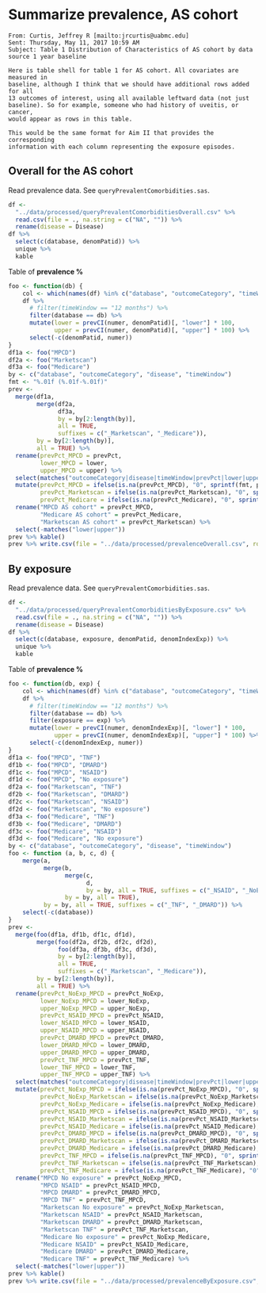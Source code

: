 # Summarize prevalence, AS cohort

```
From: Curtis, Jeffrey R [mailto:jrcurtis@uabmc.edu] 
Sent: Thursday, May 11, 2017 10:59 AM
Subject: Table 1 Distribution of Characteristics of AS cohort by data source 1 year baseline

Here is table shell for table 1 for AS cohort. All covariates are measured in
baseline, although I think that we should have additional rows added for all
13 outcomes of interest, using all available leftward data (not just
baseline). So for example, someone who had history of uveitis, or cancer,
would appear as rows in this table.

This would be the same format for Aim II that provides the corresponding
information with each column representing the exposure episodes.
```


## Overall for the AS cohort

Read prevalence data.
See `queryPrevalentComorbidities.sas`.

```r
df <-
  "../data/processed/queryPrevalentComorbiditiesOverall.csv" %>% 
  read.csv(file = ., na.string = c("NA", "")) %>% 
  rename(disease = Disease)
df %>% 
  select(c(database, denomPatid)) %>% 
  unique %>% 
  kable
```

Table of **prevalence %**

```r
foo <- function(db) {
    col <- which(names(df) %in% c("database", "outcomeCategory", "timeWindow", "disease", "prevPct", "denomPatid"))
    df %>% 
      # filter(timeWindow == "12 months") %>% 
      filter(database == db) %>% 
      mutate(lower = prevCI(numer, denomPatid)[, "lower"] * 100,
             upper = prevCI(numer, denomPatid)[, "upper"] * 100) %>% 
      select(-c(denomPatid, numer))
}
df1a <- foo("MPCD")
df2a <- foo("Marketscan")
df3a <- foo("Medicare")
by <- c("database", "outcomeCategory", "disease", "timeWindow")
fmt <- "%.01f (%.01f-%.01f)"
prev <- 
  merge(df1a, 
        merge(df2a,
              df3a,
              by = by[2:length(by)],
              all = TRUE,
              suffixes = c("_Marketscan", "_Medicare")),
        by = by[2:length(by)],
        all = TRUE) %>% 
  rename(prevPct_MPCD = prevPct,
         lower_MPCD = lower,
         upper_MPCD = upper) %>%
  select(matches("outcomeCategory|disease|timeWindow|prevPct|lower|upper")) %>% 
  mutate(prevPct_MPCD = ifelse(is.na(prevPct_MPCD), "0", sprintf(fmt, prevPct_MPCD, lower_MPCD, upper_MPCD)),
         prevPct_Marketscan = ifelse(is.na(prevPct_Marketscan), "0", sprintf(fmt, prevPct_Marketscan, lower_Marketscan, upper_Marketscan)),
         prevPct_Medicare = ifelse(is.na(prevPct_Medicare), "0", sprintf(fmt, prevPct_Medicare, lower_Medicare, upper_Medicare))) %>% 
  rename("MPCD AS cohort" = prevPct_MPCD,
         "Medicare AS cohort" = prevPct_Medicare,
         "Marketscan AS cohort" = prevPct_Marketscan) %>% 
  select(-matches("lower|upper"))
prev %>% kable()
prev %>% write.csv(file = "../data/processed/prevalenceOverall.csv", row.names = FALSE)
```


## By exposure

Read prevalence data.
See `queryPrevalentComorbidities.sas`.

```r
df <-
  "../data/processed/queryPrevalentComorbiditiesByExposure.csv" %>% 
  read.csv(file = ., na.string = c("NA", "")) %>% 
  rename(disease = Disease)
df %>% 
  select(c(database, exposure, denomPatid, denomIndexExp)) %>% 
  unique %>% 
  kable
```

Table of **prevalence %**

```r
foo <- function(db, exp) {
    col <- which(names(df) %in% c("database", "outcomeCategory", "timeWindow", "disease", "prevPct", "denomIndexExp"))
    df %>% 
      # filter(timeWindow == "12 months") %>% 
      filter(database == db) %>% 
      filter(exposure == exp) %>% 
      mutate(lower = prevCI(numer, denomIndexExp)[, "lower"] * 100,
             upper = prevCI(numer, denomIndexExp)[, "upper"] * 100) %>% 
      select(-c(denomIndexExp, numer))
}
df1a <- foo("MPCD", "TNF")
df1b <- foo("MPCD", "DMARD")
df1c <- foo("MPCD", "NSAID")
df1d <- foo("MPCD", "No exposure")
df2a <- foo("Marketscan", "TNF")
df2b <- foo("Marketscan", "DMARD")
df2c <- foo("Marketscan", "NSAID")
df2d <- foo("Marketscan", "No exposure")
df3a <- foo("Medicare", "TNF")
df3b <- foo("Medicare", "DMARD")
df3c <- foo("Medicare", "NSAID")
df3d <- foo("Medicare", "No exposure")
by <- c("database", "outcomeCategory", "disease", "timeWindow")
foo <- function (a, b, c, d) {
    merge(a, 
          merge(b, 
                merge(c, 
                      d, 
                      by = by, all = TRUE, suffixes = c("_NSAID", "_NoExp")),
                by = by, all = TRUE), 
          by = by, all = TRUE, suffixes = c("_TNF", "_DMARD")) %>% 
    select(-c(database))
}
prev <- 
  merge(foo(df1a, df1b, df1c, df1d), 
        merge(foo(df2a, df2b, df2c, df2d),
              foo(df3a, df3b, df3c, df3d),
              by = by[2:length(by)],
              all = TRUE,
              suffixes = c("_Marketscan", "_Medicare")),
        by = by[2:length(by)],
        all = TRUE) %>% 
  rename(prevPct_NoExp_MPCD = prevPct_NoExp,
         lower_NoExp_MPCD = lower_NoExp,
         upper_NoExp_MPCD = upper_NoExp,
         prevPct_NSAID_MPCD = prevPct_NSAID,
         lower_NSAID_MPCD = lower_NSAID,
         upper_NSAID_MPCD = upper_NSAID,
         prevPct_DMARD_MPCD = prevPct_DMARD,
         lower_DMARD_MPCD = lower_DMARD,
         upper_DMARD_MPCD = upper_DMARD,
         prevPct_TNF_MPCD = prevPct_TNF,
         lower_TNF_MPCD = lower_TNF,
         upper_TNF_MPCD = upper_TNF) %>%
  select(matches("outcomeCategory|disease|timeWindow|prevPct|lower|upper")) %>% 
  mutate(prevPct_NoExp_MPCD = ifelse(is.na(prevPct_NoExp_MPCD), "0", sprintf(fmt, prevPct_NoExp_MPCD, lower_NoExp_MPCD, upper_NoExp_MPCD)),
         prevPct_NoExp_Marketscan = ifelse(is.na(prevPct_NoExp_Marketscan), "0", sprintf(fmt, prevPct_NoExp_Marketscan, lower_NoExp_Marketscan, upper_NoExp_Marketscan)),
         prevPct_NoExp_Medicare = ifelse(is.na(prevPct_NoExp_Medicare), "0", sprintf(fmt, prevPct_NoExp_Medicare, lower_NoExp_Medicare, upper_NoExp_Medicare)),
         prevPct_NSAID_MPCD = ifelse(is.na(prevPct_NSAID_MPCD), "0", sprintf(fmt, prevPct_NSAID_MPCD, lower_NSAID_MPCD, upper_NSAID_MPCD)),
         prevPct_NSAID_Marketscan = ifelse(is.na(prevPct_NSAID_Marketscan), "0", sprintf(fmt, prevPct_NSAID_Marketscan, lower_NSAID_Marketscan, upper_NSAID_Marketscan)),
         prevPct_NSAID_Medicare = ifelse(is.na(prevPct_NSAID_Medicare), "0", sprintf(fmt, prevPct_NSAID_Medicare, lower_NSAID_Medicare, upper_NSAID_Medicare)),
         prevPct_DMARD_MPCD = ifelse(is.na(prevPct_DMARD_MPCD), "0", sprintf(fmt, prevPct_DMARD_MPCD, lower_DMARD_MPCD, upper_DMARD_MPCD)),
         prevPct_DMARD_Marketscan = ifelse(is.na(prevPct_DMARD_Marketscan), "0", sprintf(fmt, prevPct_DMARD_Marketscan, lower_DMARD_Marketscan, upper_DMARD_Marketscan)),
         prevPct_DMARD_Medicare = ifelse(is.na(prevPct_DMARD_Medicare), "0", sprintf(fmt, prevPct_DMARD_Medicare, lower_DMARD_Medicare, upper_DMARD_Medicare)),
         prevPct_TNF_MPCD = ifelse(is.na(prevPct_TNF_MPCD), "0", sprintf(fmt, prevPct_TNF_MPCD, lower_TNF_MPCD, upper_TNF_MPCD)),
         prevPct_TNF_Marketscan = ifelse(is.na(prevPct_TNF_Marketscan), "0", sprintf(fmt, prevPct_TNF_Marketscan, lower_TNF_Marketscan, upper_TNF_Marketscan)),
         prevPct_TNF_Medicare = ifelse(is.na(prevPct_TNF_Medicare), "0", sprintf(fmt, prevPct_TNF_Medicare, lower_TNF_Medicare, upper_TNF_Medicare))) %>% 
  rename("MPCD No exposure" = prevPct_NoExp_MPCD,
         "MPCD NSAID" = prevPct_NSAID_MPCD,
         "MPCD DMARD" = prevPct_DMARD_MPCD,
         "MPCD TNF" = prevPct_TNF_MPCD,
         "Marketscan No exposure" = prevPct_NoExp_Marketscan,
         "Marketscan NSAID" = prevPct_NSAID_Marketscan,
         "Marketscan DMARD" = prevPct_DMARD_Marketscan,
         "Marketscan TNF" = prevPct_TNF_Marketscan,
         "Medicare No exposure" = prevPct_NoExp_Medicare,
         "Medicare NSAID" = prevPct_NSAID_Medicare,
         "Medicare DMARD" = prevPct_DMARD_Medicare,
         "Medicare TNF" = prevPct_TNF_Medicare) %>% 
  select(-matches("lower|upper"))
prev %>% kable()
prev %>% write.csv(file = "../data/processed/prevalenceByExposure.csv", row.names = FALSE)
```
